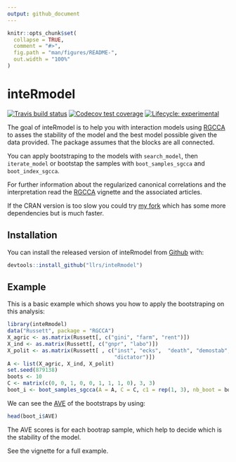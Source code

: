 ```yaml
---
output: github_document
---
```


<!-- README.md is generated from README.Rmd. Please edit that file -->

```r
knitr::opts_chunk$set(
  collapse = TRUE,
  comment = "#>",
  fig.path = "man/figures/README-",
  out.width = "100%"
)
```
# inteRmodel

<!-- badges: start -->
[![Travis build status](https://travis-ci.org/llrs/inteRmodel.svg?branch=master)](https://travis-ci.org/llrs/inteRmodel)
[![Codecov test coverage](https://codecov.io/gh/llrs/inteRmodel/branch/master/graph/badge.svg)](https://codecov.io/gh/llrs/inteRmodel?branch=master)
[![Lifecycle: experimental](https://img.shields.io/badge/lifecycle-experimental-orange.svg)](https://www.tidyverse.org/lifecycle/#experimental)
<!-- badges: end -->

The goal of inteRmodel is to help you with interaction models using [RGCCA](https://cran.r-project.org/package=RGCCA) to asses the stability of the model and the best model possible given the data provided. 
The package assumes that the blocks are all connected.

You can apply bootstraping to the models with `search_model`, 
then `iterate_model` or bootstap the samples with `boot_samples_sgcca` and `boot_index_sgcca`.

For further information about the regularized canonical correlations and the interpretation read the
[RGCCA](https://cran.r-project.org/package=RGCCA) vignette and the associated articles.

If the CRAN version is too slow you could try [my fork](https://www.github.com/llrs/RGCCA) which has some more dependencies but is much faster.

## Installation

You can install the released version of inteRmodel from [Github](https://www.github.com/llrs/inteRmodel) with:

```r
devtools::install_github("llrs/inteRmodel")
```

## Example

This is a basic example which shows you how to apply the bootstraping on this analysis:

```r
library(inteRmodel)
data("Russett", package = "RGCCA")
X_agric <- as.matrix(Russett[, c("gini", "farm", "rent")])
X_ind <- as.matrix(Russett[, c("gnpr", "labo")])
X_polit <- as.matrix(Russett[ , c("inst", "ecks",  "death", "demostab",
                                  "dictator")])
A <- list(X_agric, X_ind, X_polit)
set.seed(879138)
boots <- 10
C <- matrix(c(0, 0, 1, 0, 0, 1, 1, 1, 0), 3, 3)
boot_i <- boot_samples_sgcca(A = A, C = C, c1 = rep(1, 3), nb_boot = boots)
```
We can see the [AVE](https://en.wikipedia.org/wiki/Average_variance_extracted) of the bootstraps by using:

```r
head(boot_i$AVE)
```

The AVE scores is for each bootrap sample, which help to decide which is the stability of the model.

See the vignette for a full example.
